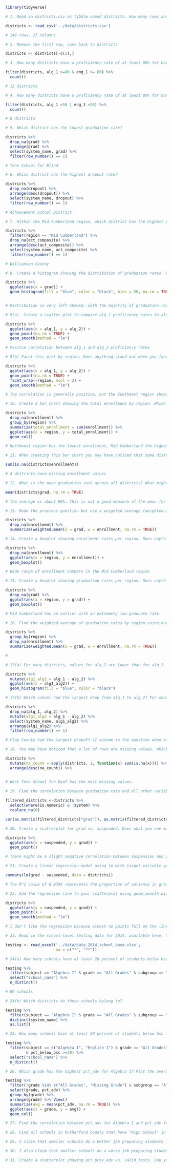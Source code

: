 ```r
library(tidyverse)
```

```r
# 1. Read in districts.csv as tibble named districts. How many rows and columns?

districts <- read_csv('../data/districts.csv')

# 146 rows, 27 columns
```

```r
# 2. Remove the first row, save back to districts

districts <- districts[-c(1),] 
```

```r
# 3. How many districts have a proficiency rate of at least 80% for both alg_1 and eng_1? 

filter(districts, alg_1 >=80 & eng_1 >= 80) %>%
  count()

# 13 districts 
```

```r
# 4. How many districts have a proficiency rate of at least 80% for both alg_1 and eng_1?

filter(districts, alg_1 <50 | eng_1 <50) %>% 
  count()

# 8 districts
```

```r
# 5. Which district has the lowest graduation rate?

districts %>% 
  drop_na(grad) %>% 
  arrange(grad) %>%
  select(system_name, grad) %>% 
  filter(row_number() == 1)

# Tenn School for Blind
```

```r
# 6. Which district has the highest dropout rate?

districts %>% 
  drop_na(dropout) %>% 
  arrange(desc(dropout)) %>% 
  select(system_name, dropout) %>% 
  filter(row_number() == 1)

# Achievement School District
```

```r
# 7. Within the Mid Cumberland region, which district has the highest ACT composite?

districts %>% 
  filter(region == "Mid Cumberland") %>% 
  drop_na(act_composite) %>% 
  arrange(desc(act_composite)) %>% 
  select(system_name, act_composite) %>% 
  filter(row_number() == 1)

# Williamson County

```

```r
# 8. Create a histogram showing the distribution of graduation rates. What can you say about this distribution?

districts %>% 
  ggplot(aes(x = grad)) + 
  geom_histogram(fill = "blue", color = "black", bins = 50, na.rm = TRUE)


# Distribution is very left skewed, with the majority of graduation rates between ~88% and 100%. Some values appear above 100. I have no idea why. 
```

```r
# 9(a)  Create a scatter plot to compare alg_1 proficiency rates to alg_2 rates. What do you notice? 

districts %>% 
  ggplot(aes(x = alg_1, y = alg_2)) + 
  geom_point(na.rm = TRUE) + 
  geom_smooth(method = "lm")

# Positve correlation between alg_1 and alg_2 proficiency rates
```

```r
# 9(b) Facet this plot by region. Does anything stand out when you facet the plots?

districts %>% 
  ggplot(aes(x = alg_1, y = alg_2)) + 
  geom_point(na.rm = TRUE) + 
  facet_wrap(~region, ncol = 2) +
  geom_smooth(method = "lm")

# The correlation is generally positive, but the Southeast region shows a low correlation, and the Upper Cumberland distribution shows a very low positive correlation.
```

```r
# 10. Create a bar chart showing the total enrollment by region. Which region has the highest total enrollment? Which has the smallest?

districts %>% 
  drop_na(enrollment) %>% 
  group_by(region) %>% 
  summarize(total_enrollment = sum(enrollment)) %>% 
  ggplot(aes(x = region, y = total_enrollment)) +
  geom_col()

# Northwest region has the lowest enrollment, Mid Cumberland the highest.
```


```r
# 11. When creating this bar chart you may have noticed that some districts have missing enrollment values. For how many districts is this the case?

sum(is.na(districts$enrollment))

# 4 districts have missing enrollment values
```


```r
# 12. What is the mean graduation rate across all districts? What might be wrong with using just the regular mean to assess average graduation rates?

mean(districts$grad, na.rm = TRUE)

# The average is about 90%. This is not a good measure of the mean for each district because each district has different enrollment.
```
```r
# 13. Redo the previous question but use a weighted average (weighted.mean) graduation across all districts, weighing by enrollment. How much does this change your answer? Can you explain using the data the reason for the big change from using the mean?

districts %>% 
  drop_na(enrollment) %>% 
  summarize(weighted.mean(x = grad, w = enrollment, na.rm = TRUE))
```


```r
# 14. Create a boxplot showing enrollment rates per region. Does anything stand out?

districts %>% 
  drop_na(enrollment) %>% 
  ggplot(aes(x = region, y = enrollment)) + 
  geom_boxplot() 

# Wide range of enrollment numbers in the Mid Cumberland region
```

```r
# 15. Create a boxplot showing graduation rates per region. Does anything stand out?

districts %>% 
  drop_na(grad) %>% 
  ggplot(aes(x = region, y = grad)) + 
  geom_boxplot()

# Mid Cumberland has an outlier with an extremely low graduate rate
```

```r
# 16. Find the weighted average of graduation rates by region using enrollment as weights. Compare the results you get for the weighted average to what you see from the boxplots. Can you explain any discrepancy?

districts %>%
  group_by(region) %>%  
  drop_na(enrollment) %>% 
  summarize(weighted.mean(x = grad, w = enrollment, na.rm = TRUE))

# 
```

```r
# 17(a) For many districts, values for alg_2 are lower than for alg_1. Create a histogram showing the distribution of differences (alg_1 - alg_2). 

districts %>% 
  mutate(alg1_alg2 = alg_1 - alg_2) %>% 
  ggplot(aes(x = alg1_alg2)) +
  geom_histogram(fill = "blue", color = "black")

```


```r
# 17(b) Which school had the largest drop from alg_1 to alg_2? For what percentage of schools is it true that alg_2 is larger than alg_1? Is there a similar dropoff for eng_2 and eng_3?

districts %>%
  drop_na(alg_1, alg_2) %>% 
  mutate(alg1_alg2 = alg_1 - alg_2) %>%
  select(system_name, alg1_alg2) %>% 
  arrange(alg1_alg2) %>% 
  filter(row_number() == 1)

# Clay County had the largest dropoff (I assume in the question when asking for which school had the largest dropoff, the question actually means which district, because there is no school variable)
```

```r
# 18. You may have noticed that a lot of rows are missing values. Which district has the largest number of missing values? What do you notice about schools that have a lot of missing values?

districts %>% 
  mutate(na_count = apply(districts, 1, function(x) sum(is.na(x)))) %>% 
  arrange(desc(na_count)) %>% 


# West Tenn School for Deaf has the most missing values. 
``` 

```r
# 19. Find the correlation between graduation rate and all other variables. Create a horizontal bar chart showing these correlations. Make sure that your plot is ordered by correlation values. What do you notice from these correlations?
  
filtered_districts <-districts %>% 
  select(where(is.numeric) & !system) %>% 
  replace_na(0)

cor(as.matrix(filtered_districts["grad"]), as.matrix(filtered_districts[, names(filtered_districts) != "grad"]))

```


```r
# 20. Create a scatterplot for grad vs. suspended. Does what you see make sense given your answer from the previous part?

districts %>% 
  ggplot(aes(x = suspended, y = grad)) +
  geom_point()

# There might be a slight negative correlation between suspension and grad, but it's hard to tell.
```


```r

# 21. Create a linear regression model using lm with target variable grad and predictor variable suspended. What R^2 value does this model have? What is the interpretation of this number?

summary(lm(grad ~ suspended, data = districts))

# The R^2 value of 0.0795 represents the proportion of variance in graduation rate explained by the rate of suspension.

```

```r

# 22. Add the regression line to your scatterplot using geom_smooth with method='lm'. How do you feel about the regression line after seeing it plotted on the scatterplot?

districts %>% 
  ggplot(aes(x = suspended, y = grad)) +
  geom_point() +
  geom_smooth(method = "lm")

# I don't like the regression because almost no points fall on the line. But that doesn't necessarily mean it has low predictive power.

```

```r

# 23. Read in the school-level testing data for 2014, available here. You might find the readxl library useful for this task. If you use this library, be sure to look at the na argument for the read_excel function.

testing <- read_excel('../data/data_2014_school_base.xlsx', 
                      na = c("*", "**"))

```

```r

# 24(a) How many schools have at least 20 percent of students below bsc for Algebra I? 

testing %>%
  filter(subject == "Algebra I" & grade == "All Grades" & subgroup == "All Students" & pct_below_bsc >= 20) %>%
  select("school_name") %>% 
  n_distinct()

# 69 schools

```

```r

# 24(b) Which districts do these schools belong to?

testing %>%
  filter(subject == "Algebra I" & grade == "All Grades" & subgroup == "All Students" & pct_below_bsc >= 20) %>%
  distinct(system_name) %>% 
  as.list()

```


```r

# 25. How many schools have at least 20 percent of students below bsc for both Algebra I and English I?

testing %>% 
  filter(subject == c("Algebra I", "English I") & grade == "All Grades" & subgroup == "All Students" 
         & pct_below_bsc >=20) %>%
  select("school_name") %>% 
  n_distinct()

```

```r

# 26. Which grade has the highest pct_adv for Algebra I? Plot the average pct_adv per grade level as a bar chart. Make sure that the bars are ordered by grade level.

testing %>% 
  filter(!grade %in% c("All Grades", "Missing Grade") & subgroup == "All Students") %>%
  select(grade, pct_adv) %>%
  group_by(grade) %>%
  arrange(grade) %>% View()
  summarize(avg = mean(pct_adv, na.rm = TRUE)) %>% 
  ggplot(aes(x = grade, y = avg)) +
  geom_col()
```

```r
# 27. Find the correlation between pct_adv for Algebra I and pct_adv for Algebra II by school. Create a scatterplot showing Algebra II scores vs. Algebra I scores by school.
```

```r
# 28. Find all schools in Rutherford County that have "High School" in their name. For these schools, create a chart (your choice) showing the differences in pct_below_bsc, pct_bsc, pct_prof, and pct_adv for Algebra I when looking across all subgroups and grades.
```

```r
# 29. I claim that smaller schools do a better job preparing students for Algebra I standardized tests. Find the average number of valid tests (a proxy for the school size) for schools where the pct_prof_adv for Algebra I is greater than 95. Compare this to the average number of valid tests for all schools. In light of this result, how does my claim look?
```

```r
# 30. I also claim that smaller schools do a worse job preparing students for Algebra I standardized tests. Find the average number of valid tests (a proxy for the school size) for schools where the pct_prof_adv for Algebra I is less than 25. Compare this to the average number of valid tests for all schools. In light of this result, how does my claim look now?
```

```r
# 31. Create a scatterplot showing pct_prov_adv vs. valid_tests. Can you use this to explain the result for numbers 26 and 27?
```


